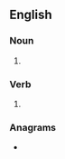 ==English==

===Noun===
{{en-noun}}

# {{obsolete spelling of|chant|lang=en}}

===Verb===
{{en-verb}}

# {{obsolete spelling of|chant|lang=en}}

===Anagrams===
* {{anagrams|en|nautch}}